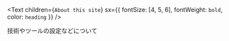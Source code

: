 <Text
  children={`About this site`}
  sx={{ fontSize: [4, 5, 6], fontWeight: `bold`, color: `heading` }}
/>

技術やツールの設定などについて
